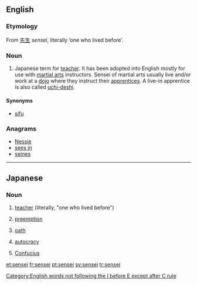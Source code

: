 ==English==

===Etymology===
From {{etyl|ja|en}} [[先生]] ''sensei'', literally ‘one who lived before’.

===Noun===
{{en-noun|pl=sensei|pl2=senseis}}

# Japanese term for [[teacher]].  It has been adopted into English mostly for use with [[martial arts]] instructors.  Sensei of martial arts usually live and/or work at a [[dojo]] where they instruct their [[apprentices]].  A live-in apprentice is also called [[uchi-deshi]].  

====Synonyms====
* [[sifu]]

===Anagrams===
* [[Nessie#English|Nessie]]
* [[sees in#English|sees in]]
* [[seines#English|seines]]

[[Category:English words not following the I before E except after C rule]]
----

==Japanese==

===Noun===
{{ja-noun|r|hira=せんせい}}

# {{ja-def|先生}} [[teacher]] (literally, "one who lived before")
# {{ja-def|先制}} [[preemption]]
# {{ja-def|宣誓}} [[oath]]
# {{ja-def|専制}} [[autocracy]]
# {{ja-def|先聖}} [[Confucius]]

[[et:sensei]]
[[fr:sensei]]
[[pt:sensei]]
[[sv:sensei]]
[[tr:sensei]]